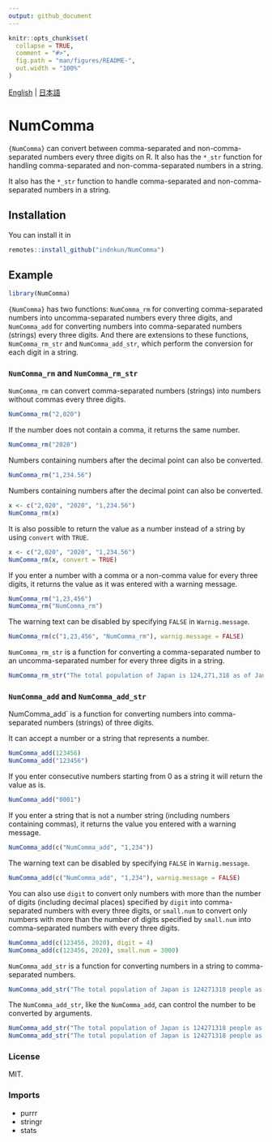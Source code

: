 ```yaml
---
output: github_document
---
```


<!-- README.md is generated from README.Rmd. Please edit that file -->

```r
knitr::opts_chunk$set(
  collapse = TRUE,
  comment = "#>",
  fig.path = "man/figures/README-",
  out.width = "100%"
)
```

[English](README.md) | [日本語](README_JP.md)

# NumComma

<!-- badges: start -->
<!-- badges: end -->

`{NumComma}` can convert between comma-separated and non-comma-separated numbers every three digits on R. It also has the `*_str` function for handling comma-separated and non-comma-separated numbers in a string.

It also has the `*_str` function to handle comma-separated and non-comma-separated numbers in a string.

## Installation

You can install it in
``` r
remotes::install_github("indnkun/NumComma")
```

## Example

```r
library(NumComma)
```

`{NumComma}` has two functions: `NumComma_rm` for converting comma-separated numbers into uncomma-separated numbers every three digits, and `NumComma_add` for converting numbers into comma-separated numbers (strings) every three digits. And there are extensions to these functions, `NumComma_rm_str` and `NumComma_add_str`, which perform the conversion for each digit in a string.

### `NumComma_rm` and `NumComma_rm_str`

`NumComma_rm` can convert comma-separated numbers (strings) into numbers without commas every three digits.
```r
NumComma_rm("2,020")
```

If the number does not contain a comma, it returns the same number.
```r
NumComma_rm("2020")
```

Numbers containing numbers after the decimal point can also be converted.
```r
NumComma_rm("1,234.56")
```

Numbers containing numbers after the decimal point can also be converted.
```r
x <- c("2,020", "2020", "1,234.56")
NumComma_rm(x)
```

It is also possible to return the value as a number instead of a string by using `convert` with `TRUE`.
```r
x <- c("2,020", "2020", "1,234.56")
NumComma_rm(x, convert = TRUE)
```

If you enter a number with a comma or a non-comma value for every three digits, it returns the value as it was entered with a warning message.
```r
NumComma_rm("1,23,456")
NumComma_rm("NumComma_rm")
```

The warning text can be disabled by specifying `FALSE` in `Warnig.message`.
```r
NumComma_rm(c("1,23,456", "NumComma_rm"), warnig.message = FALSE)
```

`NumComma_rm_str` is a function for converting a comma-separated number to an uncomma-separated number for every three digits in a string.
```r
NumComma_rm_str("The total population of Japan is 124,271,318 as of January 1, 2020.")
```

### `NumComma_add` and `NumComma_add_str`

NumComma_add` is a function for converting numbers into comma-separated numbers (strings) of three digits.

It can accept a number or a string that represents a number.
```r
NumComma_add(123456)
NumComma_add("123456")
```

If you enter consecutive numbers starting from 0 as a string it will return the value as is.
```r
NumComma_add("0001")
```

If you enter a string that is not a number string (including numbers containing commas), it returns the value you entered with a warning message.
```r
NumComma_add(c("NumComma_add", "1,234"))
```

The warning text can be disabled by specifying `FALSE` in `Warnig.message`.
```r
NumComma_add(c("NumComma_add", "1,234"), warnig.message = FALSE)
```

You can also use `digit` to convert only numbers with more than the number of digits (including decimal places) specified by `digit` into comma-separated numbers with every three digits, or `small.num` to convert only numbers with more than the number of digits specified by `small.num` into comma-separated numbers with every three digits.
```r
NumComma_add(c(123456, 2020), digit = 4)
NumComma_add(c(123456, 2020), small.num = 3000)
```

`NumComma_add_str` is a function for converting numbers in a string to comma-separated numbers.
```r
NumComma_add_str("The total population of Japan is 124271318 people as of January 1, 2020.")
```

The `NumComma_add_str`, like the `NumComma_add`, can control the number to be converted by arguments.
```r
NumComma_add_str("The total population of Japan is 124271318 people as of January 1, 2020.", digit = 4)
NumComma_add_str("The total population of Japan is 124271318 people as of January 1, 2020.", small.num = 3000)
```

### License

MIT.

### Imports

* purrr
* stringr
* stats
